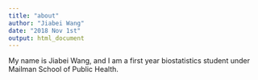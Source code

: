 ```yaml
---
title: "about"
author: "Jiabei Wang"
date: "2018 Nov 1st"
output: html_document
---
```


My name is Jiabei Wang, and I am a first year biostatistics student under Mailman School of Public Health. 
